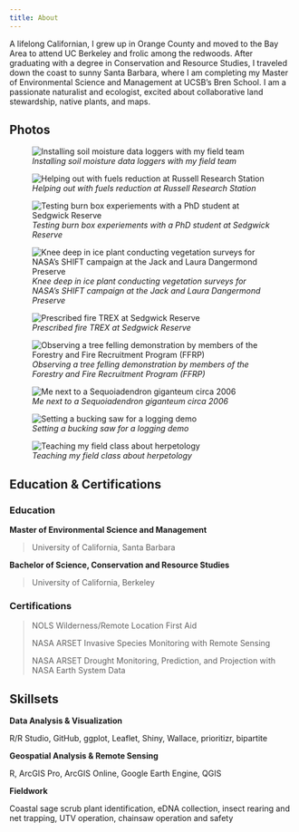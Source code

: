```yaml
---
title: About
---
```


A lifelong Californian, I grew up in Orange County and moved to the Bay Area to attend UC Berkeley and frolic among the redwoods. After graduating with a degree in Conservation and Resource Studies, I traveled down the coast to sunny Santa Barbara, where I am completing my Master of Environmental Science and Management at UCSB’s Bren School. I am a passionate naturalist and ecologist, excited about collaborative land stewardship, native plants, and maps.

:::: panel-tabset
## Photos

::: {layout-ncol="3"}
![*Installing soil moisture data loggers with my field team*](media/field_team.jpg){.regular-hover}

![*Helping out with fuels reduction at Russell Research Station*](media/russell.jpeg){.regular-hover}

![*Testing burn box experiements with a PhD student at Sedgwick Reserve*](media/burn_box.jpg){.regular-hover}

![*Knee deep in ice plant conducting vegetation surveys for NASA's SHIFT campaign at the Jack and Laura Dangermond Preserve*](media/ice_plant.JPEG){.regular-hover}

![*Prescribed fire TREX at Sedgwick Reserve*](media/rx_burn.jpeg){.regular-hover}

![*Observing a tree felling demonstration by members of the Forestry and Fire Recruitment Program (FFRP)*](media/ffrp.JPG){.regular-hover}

![*Me next to a Sequoiadendron giganteum circa 2006*](media/yose.JPG){.regular-hover}

![*Setting a bucking saw for a logging demo*](media/logging.jpg){.regular-hover}

![*Teaching my field class about herpetology*](media/herps.jpeg){.regular-hover}
:::

## Education & Certifications

### Education

**Master of Environmental Science and Management**

> University of California, Santa Barbara

**Bachelor of Science, Conservation and Resource Studies**

> University of California, Berkeley

### Certifications

> NOLS Wilderness/Remote Location First Aid
>
> NASA ARSET Invasive Species Monitoring with Remote Sensing
>
> NASA ARSET Drought Monitoring, Prediction, and Projection with NASA Earth System Data

## Skillsets

**Data Analysis & Visualization**

R/R Studio, GitHub, ggplot, Leaflet, Shiny, Wallace, prioritizr, bipartite

**Geospatial Analysis & Remote Sensing**

R, ArcGIS Pro, ArcGIS Online, Google Earth Engine, QGIS

**Fieldwork**

Coastal sage scrub plant identification, eDNA collection, insect rearing and net trapping, UTV operation, chainsaw operation and safety
::::

